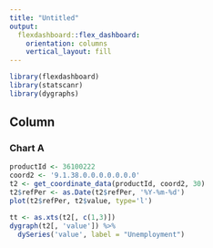 ```yaml
---
title: "Untitled"
output: 
  flexdashboard::flex_dashboard:
    orientation: columns
    vertical_layout: fill
---
```


```r
library(flexdashboard)
library(statscanr)
library(dygraphs)
```

Column
-----------------------------------------------------------------------

### Chart A

```r
productId <- 36100222
coord2 <- '9.1.38.0.0.0.0.0.0.0'
t2 <- get_coordinate_data(productId, coord2, 30)
t2$refPer <- as.Date(t2$refPer, '%Y-%m-%d')
plot(t2$refPer, t2$value, type='l')

tt <- as.xts(t2[, c(1,3)])
dygraph(t2[, 'value']) %>% 
  dySeries('value', label = "Unemployment")
```

